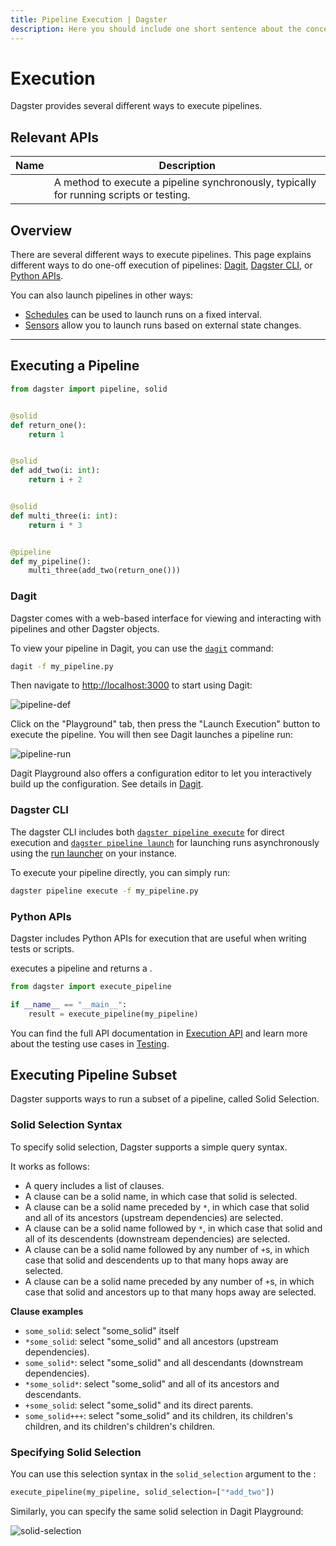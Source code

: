 ```yaml
---
title: Pipeline Execution | Dagster
description: Here you should include one short sentence about the concept you are describing on the page.
---
```


# Execution

Dagster provides several different ways to execute pipelines.

## Relevant APIs

| Name                                                   | Description                                                                             |
| ------------------------------------------------------ | --------------------------------------------------------------------------------------- |
| <PyObject module="dagster" object="execute_pipeline"/> | A method to execute a pipeline synchronously, typically for running scripts or testing. |

## Overview

There are several different ways to execute pipelines. This page explains different ways to do one-off execution of pipelines: [Dagit](#dagit), [Dagster CLI](#dagster-cli), or [Python APIs](#python-apis).

You can also launch pipelines in other ways:

- [Schedules](/concepts/partitions-schedules-sensors/schedules) can be used to launch runs on a fixed interval.
- [Sensors](/concepts/partitions-schedules-sensors/sensors) allow you to launch runs based on external state changes.

---

## Executing a Pipeline

```python file=/concepts/solids_pipelines/pipeline_execution.py startafter=start_pipeline_marker endbefore=end_pipeline_marker
from dagster import pipeline, solid


@solid
def return_one():
    return 1


@solid
def add_two(i: int):
    return i + 2


@solid
def multi_three(i: int):
    return i * 3


@pipeline
def my_pipeline():
    multi_three(add_two(return_one()))
```

### Dagit

Dagster comes with a web-based interface for viewing and interacting with pipelines and other Dagster objects.

To view your pipeline in Dagit, you can use the [`dagit`](/\_apidocs/cli#dagit) command:

```bash
dagit -f my_pipeline.py
```

Then navigate to <http://localhost:3000> to start using Dagit:

<Image
alt="pipeline-def"
src="/images/concepts/solids-pipelines/pipeline-def.png"
width={3808}
height={2414}
/>

Click on the "Playground" tab, then press the "Launch Execution" button to execute the pipeline. You will then see Dagit launches a pipeline run:

<Image
alt="pipeline-run"
src="/images/concepts/solids-pipelines/pipeline-run.png"
width={3808}
height={2414}
/>

Dagit Playground also offers a configuration editor to let you interactively build up the configuration. See details in [Dagit](/concepts/dagit/dagit#playground).

### Dagster CLI

The dagster CLI includes both [`dagster pipeline execute`](/\_apidocs/cli#dagster-pipeline-execute) for direct execution and [`dagster pipeline launch`](https://docs.dagster.io/\_apidocs/cli#dagster-pipeline-launch) for launching runs asynchronously using the [run launcher](/deployment/run-launcher) on your instance.

To execute your pipeline directly, you can simply run:

```bash
dagster pipeline execute -f my_pipeline.py
```

### Python APIs

Dagster includes Python APIs for execution that are useful when writing tests or scripts.

<PyObject module="dagster" object="execute_pipeline" /> executes a pipeline and returns
a <PyObject module="dagster" object="PipelineExecutionResult" />.

```python file=/concepts/solids_pipelines/pipeline_execution.py startafter=start_execute_marker endbefore=end_execute_marker
from dagster import execute_pipeline

if __name__ == "__main__":
    result = execute_pipeline(my_pipeline)
```

You can find the full API documentation in [Execution API](/\_apidocs/execution) and learn more about the testing use cases in [Testing](/concepts/testing).

## Executing Pipeline Subset

Dagster supports ways to run a subset of a pipeline, called Solid Selection.

### Solid Selection Syntax

To specify solid selection, Dagster supports a simple query syntax.

It works as follows:

- A query includes a list of clauses.
- A clause can be a solid name, in which case that solid is selected.
- A clause can be a solid name preceded by `*`, in which case that solid and all of its ancestors (upstream dependencies) are selected.
- A clause can be a solid name followed by `*`, in which case that solid and all of its descendents (downstream dependencies) are selected.
- A clause can be a solid name followed by any number of `+`s, in which case that solid and descendents up to that many hops away are selected.
- A clause can be a solid name preceded by any number of `+`s, in which case that solid and ancestors up to that many hops away are selected.

**Clause examples**

- `some_solid`: select "some_solid" itself
- `*some_solid`: select "some_solid" and all ancestors (upstream dependencies).
- `some_solid*`: select "some_solid" and all descendants (downstream dependencies).
- `*some_solid*`: select "some_solid" and all of its ancestors and descendants.
- `+some_solid`: select "some_solid" and its direct parents.
- `some_solid+++`: select "some_solid" and its children, its children's children, and its children's children's children.

### Specifying Solid Selection

You can use this selection syntax in the `solid_selection` argument to the <PyObject module="dagster" object="execute_pipeline" />:

```python file=/concepts/solids_pipelines/pipeline_execution.py startafter=start_solid_selection_marker endbefore=end_solid_selection_marker
execute_pipeline(my_pipeline, solid_selection=["*add_two"])
```

Similarly, you can specify the same solid selection in Dagit Playground:

<Image
alt="solid-selection"
src="/images/concepts/solids-pipelines/solid-selection.png"
width={3808}
height={2414}
/>
